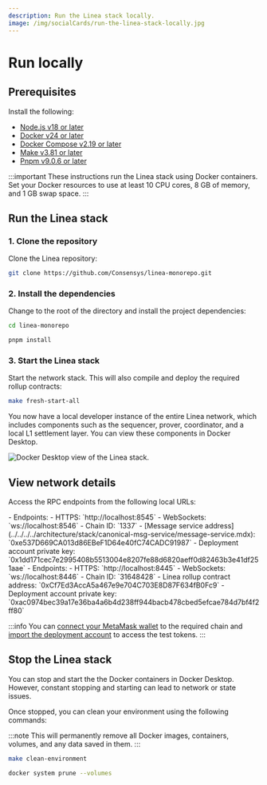 ```yaml
---
description: Run the Linea stack locally.
image: /img/socialCards/run-the-linea-stack-locally.jpg
---
```



# Run locally

## Prerequisites

Install the following:

- [Node.js v18 or later](https://nodejs.org/en/download/package-manager)
- [Docker v24 or later](https://docs.docker.com/get-docker/)
- [Docker Compose v2.19 or later](https://docs.docker.com/compose/install/)
- [Make v3.81 or later](https://www.npmjs.com/package/make)
- [Pnpm v9.0.6 or later](https://pnpm.io/installation)

:::important
These instructions run the Linea stack using Docker containers. Set your Docker resources to
use at least 10 CPU cores, 8 GB of memory, and 1 GB swap space.
:::

## Run the Linea stack

### 1. Clone the repository

Clone the Linea repository:

```bash
git clone https://github.com/Consensys/linea-monorepo.git
```

### 2. Install the dependencies

Change to the root of the directory and install the project dependencies:

```bash
cd linea-monorepo
```

```bash
pnpm install
```

### 3. Start the Linea stack

Start the network stack. This will also compile and deploy the required rollup contracts:

```bash
make fresh-start-all
```

You now have a local developer instance of the entire Linea network, which includes components such as
the sequencer, prover, coordinator, and a local L1 settlement layer. You can view these components in
Docker Desktop.

<div class="center-container">
  <div class="img-large">
    <img
      src="/img/docs/build-on-linea/linea-stack.png"
      alt="Docker Desktop view of the Linea stack."
    />
  </div>
</div>

## View network details

Access the RPC endpoints from the following local URLs:

<Tabs className="my-tabs">
  <TabItem value="Linea" label="Linea (L2)" default>
  - Endpoints:
      - HTTPS: `http://localhost:8545`
      - WebSockets: `ws://localhost:8546`
  - Chain ID: `1337`
  - [Message service address](../../../../architecture/stack/canonical-msg-service/message-service.mdx): `0xe537D669CA013d86EBeF1D64e40fC74CADC91987`
  - Deployment account private key: `0x1dd171cec7e2995408b5513004e8207fe88d6820aeff0d82463b3e41df251aae`
  </TabItem>
    <TabItem value="Base layer" label="Base layer (L1)">
    - Endpoints:
        - HTTPS: `http://localhost:8445`
        - WebSockets: `ws://localhost:8446`
    - Chain ID: `31648428`
    - Linea rollup contract address: `0xCf7Ed3AccA5a467e9e704C703E8D87F634fB0Fc9`
    - Deployment account private key: `0xac0974bec39a17e36ba4a6b4d238ff944bacb478cbed5efcae784d7bf4f2ff80`
    </TabItem>
</Tabs>

:::info
You can [connect your MetaMask wallet](https://support.metamask.io/networks-and-sidechains/managing-networks/how-to-add-a-custom-network-rpc/#adding-a-network-manually)
to the required chain and [import the deployment account](https://support.metamask.io/managing-my-wallet/accounts-and-addresses/how-to-import-an-account/#importing-using-a-private-key)
to access the test tokens.
:::

## Stop the Linea stack

You can stop and start the the Docker containers in Docker Desktop. However, constant stopping and
starting can lead to network or state issues.

Once stopped, you can clean your environment using the following commands:

:::note
This will permanently remove all Docker images, containers, volumes, and any data saved in them.
:::

```bash
make clean-environment
```
```bash
docker system prune --volumes
```

